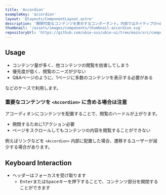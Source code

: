 ```yaml
---
title: 'Accordion'
exampleKey: 'accordion'
layout: '@layouts/ComponentLayout.astro'
description: '開閉可能なコンテンツを表示するコンポーネント。内部ではネイティブの<details>要素と<summary>要素を使用'
thumbnail: '/assets/images/components/thumbnail-accordion.svg'
repositoryUrl: 'https://github.com/ubie-oss/ubie-ui/tree/main/src/components/Accordion'
---
```


## Usage

- コンテンツ量が多く、他コンテンツの閲覧を妨害してしまう
- 優先度が低く、閲覧のニーズが少ない
- Q&Aページのように、1ページに多数のコンテンツを表示する必要がある

などのケースで利用します。

### 重要なコンテンツを `<Accordion>` に含める場合は注意

アコーディオンにコンテンツを配置することで、閲覧のハードルが上がります。

- 開閉するために1アクション必要
- ページをスクロールしてもコンテンツの内容を閲覧することができない

例えばリンクなどを `<Accordion>` 内部に配置した場合、遷移するユーザーが減少する場合があります。

## Keyboard Interaction

- ヘッダーはフォーカスを受け取ります
  - <kbd>Enter</kbd>または<kbd>Space</kbd>キーを押下することで、コンテンツ部分を開閉することができます
